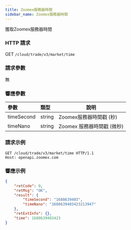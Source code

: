 ```yaml
---
title: Zoomex服務器時間
sidebar_name: Zoomex服務器時間
---
```


獲取Zoomex服務器時間

### HTTP 請求
GET `/cloud/trade/v3/market/time`

### 請求參數
無

### 響應參數
| 參數 | 類型 | 說明|
|:----- |:-----|----- |
| timeSecond | string | Zoomex服務器時間戳 (秒)  |
| timeNano | string | Zoomex 服務器時間戳 (微秒)  |

### 請求示例
```shell
GET /cloud/trade/v3/market/time HTTP/1.1
Host: openapi.zoomex.com
```

### 響應示例

```json
{
    "retCode": 0,
    "retMsg": "OK",
    "result": {
        "timeSecond": "1688639403",
        "timeNano": "1688639403423213947"
    },
    "retExtInfo": {},
    "time": 1688639403423
}
```